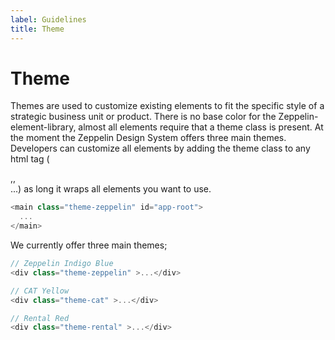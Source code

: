 ```yaml
---
label: Guidelines
title: Theme
---
```


# Theme

Themes are used to customize existing elements to fit the specific style of a strategic business unit or product. There is no base color for the Zeppelin-element-library, almost all elements require that a theme class is present. At the moment the Zeppelin Design System offers three main themes. Developers can customize all elements by adding the theme class to any html tag (<main>,<body>,<div>...) as long it wraps all elements you want to use.

```js
<main class="theme-zeppelin" id="app-root">
  ...
</main>
```

We currently offer three main themes;

```js
// Zeppelin Indigo Blue
<div class="theme-zeppelin" >...</div>

// CAT Yellow
<div class="theme-cat" >...</div>

// Rental Red
<div class="theme-rental" >...</div>
```
